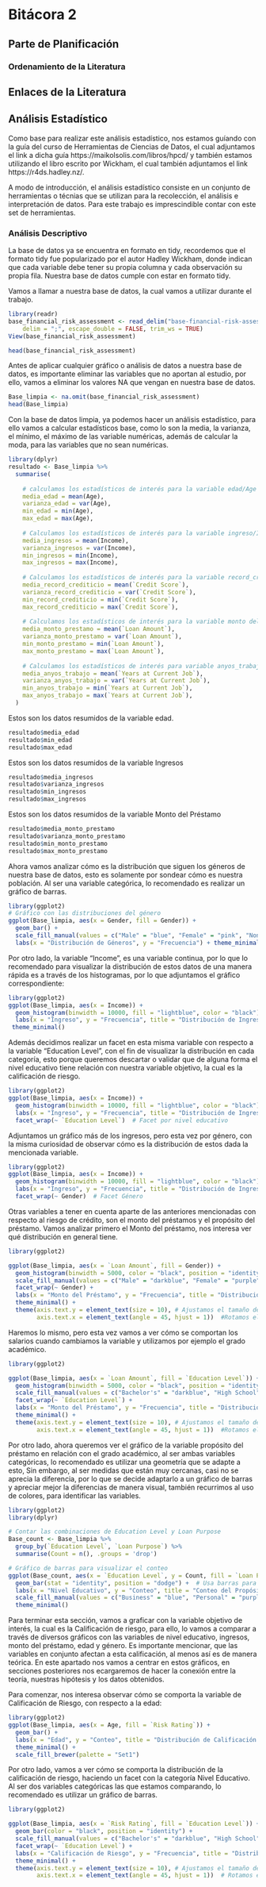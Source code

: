 # Bitácora 2

## Parte de Planificación 

### Ordenamiento de la Literatura 

## Enlaces de la Literatura

## Análisis Estadístico

Como base para realizar este análisis estadístico, nos estamos guíando con la guía del curso de Herramientas de Ciencias de Datos, el cual adjuntamos el link a dicha guía https://maikolsolis.com/libros/hpcd/ y también estamos utilizando el libro escrito por Wickham, el cual también adjuntamos el link https://r4ds.hadley.nz/. 

A modo de introducción, el análisis estadístico consiste en un conjunto de herramientas o técnias que se utilizan para la recolección, el análisis e interpretación de datos. Para este trabajo es imprescindible contar con este set de herramientas. 

### Análisis Descriptivo 
La base de datos ya se encuentra en formato en tidy, recordemos que el formato tidy fue popularizado por el autor Hadley Wickham, donde indican que cada variable debe tener su propia columna y cada observación su propia fila. Nuestra base de datos cumple con estar en formato tidy. 


Vamos a llamar a nuestra base de datos, la cual vamos a utilizar durante el trabajo.

```r
library(readr)
base_financial_risk_assessment <- read_delim("base-financial-risk-assessment.csv", 
    delim = ";", escape_double = FALSE, trim_ws = TRUE)
View(base_financial_risk_assessment)
```

```r
head(base_financial_risk_assessment)
```

Antes de aplicar cualquier gráfico o análisis de datos a nuestra base de datos, es importante eliminar las variables que no aportan al estudio, por ello, vamos a eliminar los valores NA que vengan en nuestra base de datos.

```r
Base_limpia <- na.omit(base_financial_risk_assessment)
head(Base_limpia)
```

Con la base de datos limpia, ya podemos hacer un análisis estadístico, para ello vamos a calcular estadísticos base, como lo son la media, la varianza, el mínimo, el máximo de las variable numéricas, además de calcular la moda, para las variables que no sean numéricas. 

```r
library(dplyr)
resultado <- Base_limpia %>% 
  summarise(
    
    # calculamos los estadísticos de interés para la variable edad/Age
    media_edad = mean(Age),
    varianza_edad = var(Age),
    min_edad = min(Age),
    max_edad = max(Age),
    
    # Calculamos los estadísticos de interés para la variable ingreso/Income
    media_ingresos = mean(Income),
    varianza_ingresos = var(Income),
    min_ingresos = min(Income),
    max_ingresos = max(Income),
    
    # Calculamos los estadísticos de interés para la variable record_crediticio/ Credit Score
    media_record_crediticio = mean(`Credit Score`),
    varianza_record_crediticio = var(`Credit Score`),
    min_record_crediticio = min(`Credit Score`),
    max_record_crediticio = max(`Credit Score`),
    
    # Calculamos los estadísticos de interés para la variable monto del préstamo/ Loan Amount
    media_monto_prestamo = mean(`Loan Amount`),
    varianza_monto_prestamo = var(`Loan Amount`),
    min_monto_prestamo = min(`Loan Amount`),
    max_monto_prestamo = max(`Loan Amount`),
    
    # Calculamos los estadísticos de interés para variable anyos_trabajo / Years at current job
    media_anyos_trabajo = mean(`Years at Current Job`),
    varianza_anyos_trabajo = var(`Years at Current Job`),
    min_anyos_trabajo = min(`Years at Current Job`),
    max_anyos_trabajo = max(`Years at Current Job`),
  )
```

Estos son los datos resumidos de la variable edad.

```r
resultado$media_edad
resultado$min_edad
resultado$max_edad
```

Estos son los datos resumidos de la variable Ingresos 

```r
resultado$media_ingresos
resultado$varianza_ingresos
resultado$min_ingresos
resultado$max_ingresos
```

Estos son los datos resumidos de la variable Monto del Préstamo

```r
resultado$media_monto_prestamo
resultado$varianza_monto_prestamo
resultado$min_monto_prestamo
resultado$max_monto_prestamo
```


Ahora vamos analizar cómo es la distribución que siguen los géneros de nuestra base de datos, esto es solamente por sondear cómo es nuestra población. Al ser una variable categórica, lo recomendado es realizar un gráfico de barras.

```r
library(ggplot2)
# Gráfico con las distribuciones del género
ggplot(Base_limpia, aes(x = Gender, fill = Gender)) +
  geom_bar() +
  scale_fill_manual(values = c("Male" = "blue", "Female" = "pink", "Non-binary" = "gray")) +
  labs(x = "Distribución de Géneros", y = "Frecuencia") + theme_minimal()

```

Por otro lado, la variable "Income", es una variable continua, por lo que lo recomendado para visualizar la distribución de estos datos de una manera rápida es a través de los histogramas, por lo que adjuntamos el gráfico correspondiente:

```r
library(ggplot2)
ggplot(Base_limpia, aes(x = Income)) + 
  geom_histogram(binwidth = 10000, fill = "lightblue", color = "black") + 
  labs(x = "Ingreso", y = "Frecuencia", title = "Distribución de Ingresos") +
 theme_minimal()
```

Además decidimos realizar un facet en esta misma variable con respecto a la variable "Education Level", con el fin de visualizar la distribución en cada categoría, esto porque queremos descartar o validar que de alguna forma el nivel educativo tiene relación con nuestra variable objetivo, la cual es la calificación de riesgo.


```r
library(ggplot2)
ggplot(Base_limpia, aes(x = Income)) + 
  geom_histogram(binwidth = 10000, fill = "lightblue", color = "black") + 
  labs(x = "Ingreso", y = "Frecuencia", title = "Distribución de Ingresos") + theme_minimal() +
  facet_wrap(~ `Education Level`)  # Facet por nivel educativo
```

Adjuntamos un gráfico más de los ingresos, pero esta vez por género, con la misma curiosidad de observar cómo es la distribución de estos dada la mencionada variable.


```r
library(ggplot2)
ggplot(Base_limpia, aes(x = Income)) + 
  geom_histogram(binwidth = 10000, fill = "lightblue", color = "black") + 
  labs(x = "Ingreso", y = "Frecuencia", title = "Distribución de Ingresos") + theme_minimal() +
  facet_wrap(~ Gender)  # Facet Género
```


Otras variables a tener en cuenta aparte de las anteriores mencionadas con respecto al riesgo de crédito, son el monto del préstamos y el propósito del préstamo. Vamos analizar primero el Monto del préstamo, nos interesa ver qué distribución en general tiene.

```r
library(ggplot2)

ggplot(Base_limpia, aes(x = `Loan Amount`, fill = Gender)) +  
  geom_histogram(binwidth = 5000, color = "black", position = "identity") +  
  scale_fill_manual(values = c("Male" = "darkblue", "Female" = "purple", "Non-binary" = "green")) +  
  facet_wrap(~ Gender) +  
  labs(x = "Monto del Préstamo", y = "Frecuencia", title = "Distribución del Monto de Préstamo por Género") + 
  theme_minimal() +
  theme(axis.text.y = element_text(size = 10), # Ajustamos el tamaño del texto
        axis.text.x = element_text(angle = 45, hjust = 1))  #Rotamos el texto


```

Haremos lo mismo, pero esta vez vamos a ver cómo se comportan los salarios cuando cambiamos la variable y utilizamos por ejemplo el grado académico.

```r
library(ggplot2)

ggplot(Base_limpia, aes(x = `Loan Amount`, fill = `Education Level`)) +  
  geom_histogram(binwidth = 5000, color = "black", position = "identity") +  
  scale_fill_manual(values = c("Bachelor's" = "darkblue", "High School" = "purple", "Master's" = "green", "PhD" = "red")) +  
  facet_wrap(~ `Education Level`) +  
  labs(x = "Monto del Préstamo", y = "Frecuencia", title = "Distribución del Monto de Préstamo por Nivel Educativo") + 
  theme_minimal() +
  theme(axis.text.y = element_text(size = 10), # Ajustamos el tamaño del texto
        axis.text.x = element_text(angle = 45, hjust = 1))  #Rotamos el texto
```
Por otro lado, ahora queremos ver el gráfico de la variable propósito del préstamo en relación con el grado académico, al ser ambas variables categóricas, lo recomendado es utilizar una geometría que se adapte a esto, Sin embargo, al ser medidas que están muy cercanas, casi no se aprecia la diferencia, por lo que se decide adaptarlo a un gráfico de barras y apreciar mejor la diferencias de manera visual, también recurrimos al uso de colores, para identificar las variables. 

```r
library(ggplot2)
library(dplyr)

# Contar las combinaciones de Education Level y Loan Purpose
Base_count <- Base_limpia %>%
  group_by(`Education Level`, `Loan Purpose`) %>%
  summarise(Count = n(), .groups = 'drop')

# Gráfico de barras para visualizar el conteo
ggplot(Base_count, aes(x = `Education Level`, y = Count, fill = `Loan Purpose`)) +
  geom_bar(stat = "identity", position = "dodge") +  # Usa barras para mostrar el conteo
  labs(x = "Nivel Educativo", y = "Conteo", title = "Conteo del Propósito del Préstamo por Nivel Educativo") +
  scale_fill_manual(values = c("Business" = "blue", "Personal" = "purple", "Home" = "green", "Auto" = "yellow")) +
  theme_minimal()

```

Para terminar esta sección, vamos a graficar con la variable objetivo de interés, la cual es la Calificación de riesgo, para ello, lo vamos a comparar a través de diversos gráficos con las variables de nivel educativo, ingresos, monto del préstamo, edad y género. Es importante mencionar, que las variables en conjunto afectan a esta calificación, al menos así es de manera teórica. En este apartado nos vamos a centrar en estos gráficos, en secciones posteriores nos ecargaremos de hacer la conexión entre la teoría, nuestras hipótesis y los datos obtenidos. 

Para comenzar, nos interesa observar cómo se comporta la variable de Calificación de Riesgo, con respecto a la edad:

```r
library(ggplot2)
ggplot(Base_limpia, aes(x = Age, fill = `Risk Rating`)) +
  geom_bar() +  
  labs(x = "Edad", y = "Conteo", title = "Distribución de Calificación de Riesgo por Edad") + 
  theme_minimal() +  
  scale_fill_brewer(palette = "Set1")  
```


Por otro lado, vamos a ver cómo se comporta la distribución de la calificación de riesgo, haciendo un facet con la categoría Nivel Educativo. Al ser dos variables categóricas las que estamos comparando, lo recomendado es utilizar un gráfico de barras. 


```r
library(ggplot2)

ggplot(Base_limpia, aes(x = `Risk Rating`, fill = `Education Level`)) +  
  geom_bar(color = "black", position = "identity") +  
  scale_fill_manual(values = c("Bachelor's" = "darkblue", "High School" = "purple", "Master's" = "green", "PhD" = "red")) +  
  facet_wrap(~ `Education Level`) +  
  labs(x = "Calificación de Riesgo", y = "Frecuencia", title = "Distribución de la Calificación de Riesgo por Nivel Educativo") + 
  theme_minimal() +
  theme(axis.text.y = element_text(size = 10), # Ajustamos el tamaño del texto
        axis.text.x = element_text(angle = 45, hjust = 1))  # Rotamos el texto


```

